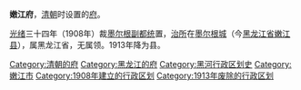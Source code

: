 '''嫩江府'''，[[清朝|清朝]]时设置的[[府_(行政区划)|府]]。

[[光绪|光绪]]三十四年（1908年）裁[[墨尔根副都统|墨尔根副都统]]置，[[治所|治所]]在[[墨尔根城|墨尔根城]]（今[[黑龙江省|黑龙江省]][[嫩江县|嫩江县]]），属黑龙江省，无属领。1913年降为县。 

{{清朝黑龍江省行政區劃|nocat}}
{{清朝行政区划小作品}}
{{DEFAULTSORT:N}}
[[Category:清朝的府|Category:清朝的府]]
[[Category:黑龙江的府|Category:黑龙江的府]]
[[Category:黑河行政区划史|Category:黑河行政区划史]]
[[Category:嫩江市|Category:嫩江市]]
[[Category:1908年建立的行政区划|Category:1908年建立的行政区划]]
[[Category:1913年废除的行政区划|Category:1913年废除的行政区划]]